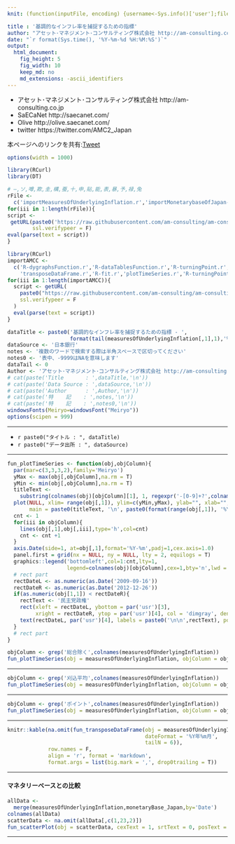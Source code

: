 ```yaml
---
knit: (function(inputFile, encoding) {username<-Sys.info()['user'];fileName<-'defaultPath.csv';pathToFile <-paste0('C:/Users/', username,'/Desktop/pathToCSV/');setwd(pathToFile);buf0<-read.csv(fileName,header = F,skip = 0,stringsAsFactor = F,check.names = F,fileEncoding = 'utf-8');timeStamp<-format(Sys.time(),'%Y%m%d%H%M%S');rmarkdown::render(inputFile, encoding = encoding, output_file = paste0('C:/Users/',username,buf0[2,1],'charts/','am-consulting.co.jp-measuresOfUnderlyingInflation.html')) })

title : '基調的なインフレ率を捕捉するための指標'
author: "アセット･マネジメント･コンサルティング株式会社 http://am-consulting.co.jp"
date: "`r format(Sys.time(), '%Y-%m-%d %H:%M:%S')`"
output: 
  html_document:
    fig_height: 5
    fig_width: 10
    keep_md: no
    md_extensions: -ascii_identifiers 
---
```

<link href="http://knowledgevault.saecanet.com/components/rmarkdown-html.css" rel="stylesheet">
<script src="http://knowledgevault.saecanet.com/components/JavascriptCode.js"></script>
<style>.main-container {max-width : 1000px;}</style>

 - アセット･マネジメント･コンサルティング株式会社 http://am-consulting.co.jp
 - SaECaNet http://saecanet.com/
 - Olive http://olive.saecanet.com/
 - twitter https://twitter.com/AMC2_Japan

本ページへのリンクを共有:<a href="https://twitter.com/share" class="twitter-share-button" data-via="AMC2_Japan" data-size="large">Tweet</a> <script>!function(d,s,id){var js,fjs=d.getElementsByTagName(s)[0],p=/^http:/.test(d.location)?'http':'https';if(!d.getElementById(id)){js=d.createElement(s);js.id=id;js.src=p+'://platform.twitter.com/widgets.js';fjs.parentNode.insertBefore(js,fjs);}}(document, 'script', 'twitter-wjs');</script>

```r
options(width = 1000)
```

```r
library(RCurl)
library(DT)
```

```r
# ―,ソ,噂,欺,圭,構,蚕,十,申,貼,能,表,暴,予,禄,兔
rFile <- 
  c('importMeasuresOfUnderlyingInflation.r','importMonetarybaseOfJapan-2017.r')
for(iii in 1:length(rFile)){
script <- 
 getURL(paste0('https://raw.githubusercontent.com/am-consulting/am-consulting.github.io/master/',rFile[iii]),
        ssl.verifypeer = F)
eval(parse(text = script))
}
```

```r
library(RCurl)
importAMCC <- 
  c('R-dygraphsFunction.r','R-dataTablesFunction.r','R-turningPoint.r','R-scatterPlot.r',
    'transposeDataFrame.r','R-fit.r','plotTimeSeries.r','R-turningPoint.r','timeSeriesDataFundamentalStatistics.r')
for(iii in 1:length(importAMCC)){
  script <- getURL(
    paste0("https://raw.githubusercontent.com/am-consulting/am-consulting.github.io/master/", importAMCC[iii]),
    ssl.verifypeer = F
  )
  eval(parse(text = script))
}
```

```r
dataTitle <- paste0('基調的なインフレ率を捕捉するための指標 - ',
                    format(tail(measuresOfUnderlyingInflation[,1],1),'%Y年%m月分'))
dataSource <- '日本銀行'
notes <- '複数のワードで検索する際は半角スペースで区切ってください'
notes0 <- '表中、-9999はNAを意味します'
dataTail <- 0 
Author <- 'アセット･マネジメント･コンサルティング株式会社 http://am-consulting.co.jp'
# cat(paste('Title       : ',dataTitle,'\n'))
# cat(paste('Data Source : ',dataSource,'\n'))
# cat(paste('Author      : ',Author,'\n'))
# cat(paste('特    記    : ',notes,'\n'))
# cat(paste('特    記    : ',notes0,'\n'))
windowsFonts(Meiryo=windowsFont("Meiryo"))
options(scipen = 999)
```

***

- `r paste0("タイトル : ", dataTitle)`
- `r paste0("データ出所 : ", dataSource)`

***

```r
fun_plotTimeSeries <- function(obj,objColumn){
  par(mar=c(3,3,3,2),family='Meiryo')
  yMax <- max(obj[,objColumn],na.rm = T)
  yMin <- min(obj[,objColumn],na.rm = T)
  titleText <- 
    substring(colnames(obj)[objColumn][1], 1, regexpr('-[0-9]+?',colnames(obj)[objColumn][1])-1)
  plot(NULL, xlim= range(obj[,1]), ylim=c(yMin,yMax), ylab="", xlab="", xaxt = 'n',
       main = paste0(titleText, '\n', paste0(format(range(obj[,1]), '%Y年%m月'), collapse = '~')))
  cnt <- 1
  for(iii in objColumn){
    lines(obj[,1],obj[,iii],type='h',col=cnt)
    cnt <- cnt +1
  }
  axis.Date(side=1, at=obj[,1],format='%Y-%m',padj=1,cex.axis=1.0) 
  panel.first = grid(nx = NULL, ny = NULL, lty = 2, equilogs = T)
  graphics::legend('bottomleft',col=1:cnt,lty=1,
                   legend=colnames(obj)[objColumn],cex=1,bty='n',lwd = 2)
  # rect part
  rectDateL <- as.numeric(as.Date('2009-09-16'))
  rectDateR <- as.numeric(as.Date('2012-12-26'))
  if(as.numeric(obj[1,1]) < rectDateR){
    rectText <- '民主党政権'
    rect(xleft = rectDateL, ybottom = par('usr')[3], 
         xright = rectDateR, ytop = par('usr')[4], col = 'dimgray', density = 10, angle = 45)
    text(rectDateL, par('usr')[4], labels = paste0('\n\n',rectText), pos = 4)
  }
  # rect part
}
```

```r
objColumn <- grep('総合除く',colnames(measuresOfUnderlyingInflation))
fun_plotTimeSeries(obj = measuresOfUnderlyingInflation, objColumn = objColumn)
```
<hr>
```r
objColumn <- grep('刈込平均',colnames(measuresOfUnderlyingInflation))
fun_plotTimeSeries(obj = measuresOfUnderlyingInflation, objColumn = objColumn)
```
<hr>
```r
objColumn <- grep('ポイント',colnames(measuresOfUnderlyingInflation))
fun_plotTimeSeries(obj = measuresOfUnderlyingInflation, objColumn = objColumn)
```
<hr>

```r
knitr::kable(na.omit(fun_transposeDataFrame(obj = measuresOfUnderlyingInflation,
                                            dateFormat = '%Y年%m月',
                                            tailN = 6)),
             row.names = F,
             align = 'r', format = 'markdown',
             format.args = list(big.mark = ',', drop0trailing = T))
```
<hr>

#### マネタリーベースとの比較

```r
allData <- 
  merge(measuresOfUnderlyingInflation,monetaryBase_Japan,by='Date')
colnames(allData)
scatterData <- na.omit(allData[,c(1,23,2)])
fun_scatterPlot(obj = scatterData, cexText = 1, srtText = 0, posText = 4, offsetText = -1)
```

<hr>
<script>MakeNegative();</script>
<script>
  (function(i,s,o,g,r,a,m){i['GoogleAnalyticsObject']=r;i[r]=i[r]||function(){
  (i[r].q=i[r].q||[]).push(arguments)},i[r].l=1*new Date();a=s.createElement(o),
  m=s.getElementsByTagName(o)[0];a.async=1;a.src=g;m.parentNode.insertBefore(a,m)
  })(window,document,'script','https://www.google-analytics.com/analytics.js','ga');

  ga('create', 'UA-3077339-5', 'auto');
  ga('send', 'pageview');

</script>
